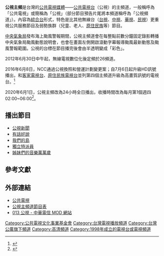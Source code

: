 {{Pathnav|[[台灣公共廣播電視集團|台灣公共廣播電視集團]]|[[公共電視文化事業基金會|公共電視文化事業基金會]]}}
{{TV channel|[[公共電視文化事業基金會|公共電視台]]}}
{{頻道資訊
| 頻道名稱         = 公視主頻<br>PTS
| 頻道圖片檔案     = PTS Taiwan.svg
| 頻道圖片尺寸     = 180px
| 頻道圖片名稱     = 
| 所屬國家         = {{ROC-TW}}
| 總部所在         = {{flagicon|TWN}} [[台北市|台北市]][[內湖區|內湖區]]康寧路三段75巷50號 
| 播放地區         = {{TW}}
| 開播日期         = 1998年7月1日（{{age in years and days|1998|7|1|age=no}}<br>數位電視2004年7月1日（{{age in years and days|2004|7|1|age=no}}
| 停播日期         = 2012年6月30日（類比電視）
| 視頻格式         = 無線電視：[[DVB-T|DVB-T]]<br>[[H.264|H.264]], [[1080i|1080i]], [[16:9|16:9]]<br>有線電視/IPTV：<br/>[[1080i|1080i]] [[16:9|16:9]]（HD）
| 頻道語言         = [[中華民國國語|中華民國國語]]为主、[[台语|台语]]（联播或重播[[公视台语台|公视台语台]]节目）、[[英语|英语]]、[[台湾手语|台湾手语]]为辅
| 頻道類別         = [[綜合頻道|綜合]]
| 收視率           = 
| 收視率調查時間   = 
| 收視率資料來源   = 
| 頻道口號         = 看見更好的未來
| 擁有者           = [[公共電視文化事業基金會|公共電視文化事業基金會]]
| 持股者           = 
| 前頻道名稱       = 
| 被取代名稱       = 
| 集團同類頻道     = [[公視台語台|公視台語台]]、[[公視3台|公視3台]]、[[客家電視台|客家電視台]]
| 重播服務頻道     = 
| 頻道官方網站     = http://web.pts.org.tw/php/programX/main.php
| 備註2             = 節目表官方網站
| 無線電視供應商01 = {{flagicon|TWN}} [[臺灣數位無線電視|數位無線電視]]
| 無線電視頻道數01 = 5頻道
| 衛星電視供應商01 = 中新1號（Ku頻）
| 衛星電視頻道數01 = 觀眾自行接收
| 有線電視供應商01 = {{flagicon|TWN}} [[台灣有線電視業者列表|全國有線電視]]
| 有線電視頻道數01 = 13頻道
| 寬頻電視供應商01 = {{flagicon|TWN}} [[中華電信MOD|中華電信MOD]]
| 寬頻電視頻道數01 = 13頻道（HD）
| 衛星電視供應商02 = {{flagicon|TWN}} [[數碼天空|數碼天空]]
| 衛星電視頻道數02 = 33頻道（HD）（A、B、C套餐）
|}}

'''公視主頻'''是台灣的[[公共廣播|公共電視媒體]]——[[公共電視台|公共電視台]]（公視）的主頻道，一般稱呼為「公共電視」或簡稱為「公視」（部分節目預告片尾將本頻道稱呼為「公視頻道」）。內容為[[綜合頻道|綜合台]]形式，特色是比其他無線台（[[台視|台視]]、[[中視|中視]]、[[華視|華視]]、[[民視|民視]]）更重視公共服務節目及弱勢族群（兒童、老人、[[台灣原住民族|原住民族]]等）節目。

[[中央氣象局|中央氣象局]]發布海上颱風警報期間，公視主頻道會在每整點前數分鐘固定錄影轉播中央氣象局颱風動態說明會，也會在畫面左側開啟滾動字幕報導颱風最新動態及颱風警報範圍。公視的台標在節目播完後會由半透明變成「彩色」。

2012年6月30日中午起，無線電視數位化後定頻於26頻道。

2016年6月8日，NCC通過公視換照和營運計劃變更案；自7月6日起升級HD訊號播出，和[[客家電視台|客家電視台]]、[[原住民族電視台|原住民族電視台]]並列第四個主頻道升級為高畫質訊號的電視台。<ref>{{Cite web |url=https://www.youtube.com/watch?v=JPZl44jnusc |title=公視家族全面HD 2016-7-3 |access-date=2016-07-17 |archive-date=2022-05-04 |archive-url=https://web.archive.org/web/20220504063126/https://www.youtube.com/watch?v=JPZl44jnusc }}</ref>

2020年6月1日，公視主頻改為24小時全日播出，收播時間改為每月第1個週四02:00~06:00<ref>{{Cite web |url=http://web.pts.org.tw/php/programX/main.php?XCHANNEL=PTS&XMODE=WEEK&TY=2020&TM=6&TD=1 |title=PTS節目表 |accessdate=2020-09-23 |archive-date=2020-12-04 |archive-url=https://web.archive.org/web/20201204232618/http://web.pts.org.tw/php/programX/main.php?XCHANNEL=PTS&XMODE=WEEK&TY=2020&TM=6&TD=1 |dead-url=no }}</ref>。

==播出節目==
{{main|公共電視台節目列表}}
*[[公視新聞|公視新聞]]
*[[有話好說|有話好說]]
*[[我們的島|我們的島]]
*[[獨立特派員|獨立特派員]]
*[[音樂萬萬歲|姊妹們的音樂萬萬歲]]

== 參考文獻 ==
{{Reflist}}

==外部連結==
*[http://www.pts.org.tw/ 公共電視]{{Wayback|url=http://www.pts.org.tw/ |date=20201217070329 }}
*[http://web.pts.org.tw/php/programX/main.php 公視主頻道節目表] {{Wayback|url=http://web.pts.org.tw/php/programX/main.php |date=20210413013853 }}
*[http://mod.cht.com.tw/tv/channel.php?id=013 013 公視 - 中華電信 MOD 網站] {{Wayback|url=http://mod.cht.com.tw/tv/channel.php?id=013 |date=20220320052420 }}

{{公共電視台}}
{{台灣電視頻道}}

[[Category:公共電視文化事業基金會|Category:公共電視文化事業基金會]]
[[Category:台灣電視播放頻道|Category:台灣電視播放頻道]]
[[Category:台灣公廣旗下頻道|Category:台灣公廣旗下頻道]]
[[Category:高清頻道|Category:高清頻道]]
[[Category:1998年成立的電視台或電視頻道|Category:1998年成立的電視台或電視頻道]]